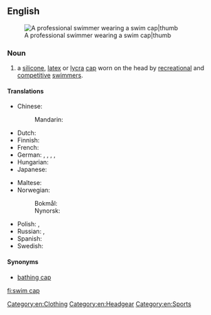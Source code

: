 ==English==
{{wikipedia}}
[[Image:Eamon Sullivan - 4x100 Beijing 2008.jpg|A professional swimmer wearing a swim cap|thumb]]

===Noun===
{{en-noun|head=[[swim]] [[cap]]}}

# a [[silicone]], [[latex]] or [[Lycra|lycra]] [[cap]] worn on the head by [[recreation]]al and [[competitive]] [[swimmer]]s.

====Translations====
{{trans-top|cap worn by swimmers}}
* Chinese:
*: Mandarin: {{t+|cmn|泳帽|tr=yǒngmào|sc=Hani}}
* Dutch: {{t|nl|badmuts|f}}
* Finnish: {{t+|fi|uimalakki}}
* French: {{t|fr|bonnet de bain|m}}
* German: {{t|de|Bademütze|f}}, {{t|de|Badehaube|f}}, {{t|de|Schwimmhaube}}, {{t|de|Schwimmkappe|f}}, {{t+|de|Badekappe|f}}
* Hungarian: {{t+|hu|úszósapka}}
* Japanese: {{t|ja|水泳帽|tr=すいえいぼう, suieibō|sc=Jpan}}
{{trans-mid}}
* Maltese: {{t|mt|kappa|f}}
* Norwegian:
*: Bokmål: {{t+|nb|badehette|m|f}}
*: Nynorsk: {{t|nn|badehette|f}}
* Polish: {{t|pl|czepek|m}}, {{t|pl|czepek pływacki|m}}
* Russian: {{t|ru|[[шапочка]] [[для]] [[купание|купания]]/[[плавание|плавания]]|f|tr=šápočka dlja kupánija/plávanija|sc=Cyrl}}, {{t+|ru|шапочка|f|tr=šápočka|sc=Cyrl}}
* Spanish: {{t|es|gorro de natación|m}}
* Swedish: {{t|sv|badmössa|c}}
{{trans-bottom}}

====Synonyms====
* [[bathing cap]]

[[Category:en:Clothing]]
[[Category:en:Headgear]]
[[Category:en:Sports]]

[[fi:swim cap]]